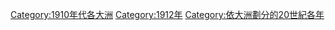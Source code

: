 {{Commonscat|1912 by continent}}
{{Year by category
|m=1
|c=9
|d=1
|y=2
|cat=各大洲
|sortkey=各大洲
|parent=依大洲劃分的20世紀各年
|subcat=1910年代各大洲
}}

[[Category:1910年代各大洲|Category:1910年代各大洲]]
[[Category:1912年|Category:1912年]]
[[Category:依大洲劃分的20世紀各年|Category:依大洲劃分的20世紀各年]]
